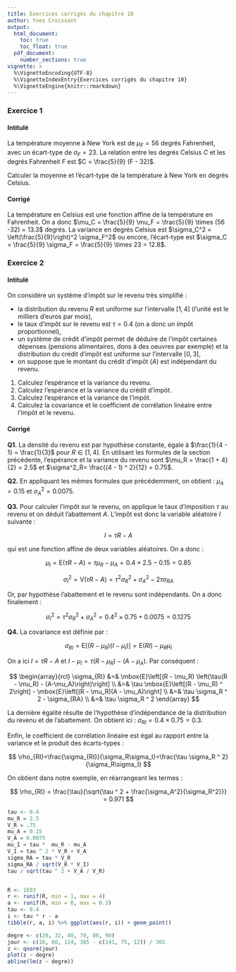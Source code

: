 ```yaml
---
title: Exercices corrigés du chapitre 10
author: Yves Croissant
output: 
  html_document:
    toc: true
    toc_float: true
  pdf_document:
    number_sections: true
vignette: >
  %\VignetteEncoding{UTF-8}
  %\VignetteIndexEntry{Exercices corrigés du chapitre 10}
  %\VignetteEngine{knitr::rmarkdown}
---
```


### Exercice 1 {-}

#### Intitulé

La température moyenne à New York est de $\mu_F=56$ degrés Fahrenheit,
avec un écart-type de $\sigma_F=23$. La relation entre les degrés
Celsius $C$ et les degrés Fahrenheit $F$ est $C = \frac{5}{9} (F -
32)$.

Calculer la moyenne et l'écart-type de la température à New York en
degrés Celsius.

#### Corrigé

La température en Celsius est une fonction affine de la température en
Fahrenheit. On a donc $\mu_C = \frac{5}{9} \mu_F = \frac{5}{9} \times
(56 -32) = 13.3$ degrés. La variance en degrés Celsius est $\sigma_C^2 =
\left(\frac{5}{9}\right)^2 \sigma_F^2$ ou encore, l'écart-type est
$\sigma_C = \frac{5}{9} \sigma_F = \frac{5}{9} \times 23 = 12.8$.

### Exercice 2 {-}

#### Intitulé

On considére un système d'impôt sur le revenu très simplifié :

- la distribution du revenu $R$ est uniforme sur l'intervalle $[1,4]$
  (l'unité est le milliers d'euros par mois),
- le taux d'impôt sur le revenu est $\tau=0.4$ (on a donc un impôt
  proportionnel),
- un système de crédit d'impôt permet de déduire de l'impôt certaines
  dépenses (pensions alimentaires, dons à des oeuvres par exemple) et
  la distribution du crédit d'impôt est uniforme sur l'intervalle
  $[0,3]$,
- on suppose que le montant du crédit d'impôt ($A$) est indépendant du
  revenu.

1. Calculez l'espérance et la variance du revenu.
1. Calculez l'espérance et la variance du crédit d'impôt.
1. Calculez l'espérance et la variance de l'impôt.
1. Calculez la covariance et le coefficient de corrélation linéaire
entre l'impôt et le revenu.

#### Corrigé

**Q1.** La densité du revenu est par hypothèse constante, égale à
$\frac{1}{4 - 1} = \frac{1}{3}$ pour $R \in [1, 4]$. En utilisant les
formules de la section précédente, l'espérance et la variance du
revenu sont $\mu_R = \frac{1 + 4}{2} = 2.5$ et
$\sigma^2_R= \frac{(4 - 1) ^ 2}{12} = 0.75$.

**Q2.** En appliquant les mêmes formules que précédemment, on
obtient\ : $\mu_A = 0.15$ et $\sigma^2_A = 0.0075$.

**Q3.**
Pour calculer l'impôt sur le revenu, on applique le taux d'imposition
$\tau$ au revenu et on déduit l'abattement $A$. L'impôt est donc la
variable aléatoire $I$ suivante :

$$
I = \tau R - A
$$

qui est une fonction affine de deux variables aléatoires. On a donc\ :

$$
\mu_I = \mbox{E}(\tau R - A) = 
\tau \mu_R - \mu_A = 0.4 \times 2.5 - 0.15 = 0.85
$$

$$ \sigma_I ^ 2 = \mbox{V}(\tau R - A) = 
\tau ^ 2 \sigma^2_R + \sigma^2_A - 2 \tau \sigma_{RA}$$

Or, par hypothèse l'abattement et le revenu sont indépendants. On a
donc finalement\ :

$$\sigma_I ^ 2 = \tau ^ 2 \sigma^2_R + \sigma^2_A  = 
0.4 ^ 2 \times 0.75 + 0.0075 = 0.1275$$


**Q4.**
La covariance est définie par\ :

$$
\sigma_{RI} = \mbox{E}\left[(R - \mu_R)(I -
\mu_I)\right] = \mbox{E}(RI) - \mu_R\mu_I
$$

On a ici $I = \tau R - A$ et $I - \mu_I = \tau(R - \mu_R) -
(A-\mu_A)$. Par conséquent\ :

$$
\begin{array}{rcl}
\sigma_{RI} &=& \mbox{E}\left[(R - \mu_R)
\left(\tau(R - \mu_R) - (A-\mu_A)\right)\right] \\
&=& \tau \mbox{E}\left[(R - \mu_R) ^ 2\right] - \mbox{E}\left[(R -
\mu_R)(A - \mu_A)\right]  \\
&=& \tau \sigma_R ^ 2 -  \sigma_{RA} \\
&=& \tau \sigma_R ^ 2
\end{array}
$$

La dernière égalité résulte de l'hypothèse d'indépendance de la
distribution du revenu et de l'abattement. On obtient ici\ :
$\sigma_{RI} = 0.4 \times 0.75 = 0.3$.

Enfin, le coefficient de corrélation linéaire est égal au rapport
entre la variance et le produit des écarts-types :

$$
\rho_{RI}=\frac{\sigma_{RI}}{\sigma_R\sigma_I}=\frac{\tau \sigma_R ^ 2}{\sigma_R\sigma_I}
$$

On obtient dans notre exemple, en réarrangeant les termes :

$$
\rho_{RI} = \frac{\tau}{\sqrt{\tau ^ 2 +
\frac{\sigma_A^2}{\sigma_R^2}}} = 0.971
$$


```r
tau <- 0.4
mu_R = 2.5
V_R = .75
mu_A = 0.15
V_A = 0.0075
mu_I = tau *  mu_R - mu_A
V_I = tau ^ 2 * V_R + V_A
sigma_RA = tau * V_R
sigma_RA / sqrt(V_R * V_I)
tau / sqrt(tau ^ 2 + V_A / V_R)


R <- 1E03
r <- runif(R, min = 1, max = 4)
a <- runif(R, min = 0, max = 0.3)
tau <- 0.4
i <- tau * r - a
tibble(r, a, i) %>% ggplot(aes(r, i)) + geom_point()
```


```r
degre <- c(20, 32, 40, 70, 80, 90)
jour <- c(16, 66, 124, 365 - c(141, 75, 12)) / 365
z <- qnorm(jour)
plot(z ~ degre)
abline(lm(z ~ degre))
```
